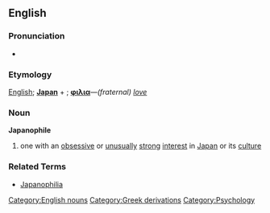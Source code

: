 ==English==
{{wikipedia}}
===Pronunciation===
*{{AHD|/jə-păn'ə-fīl'/ ''or'' /jə-păn'ō-fīl'/}}

===Etymology===
[[English]]; '''[[Japan]]''' + {{Gr.}}; '''[[φιλια]]'''&mdash;''(fraternal) [[love]]''

===Noun===
'''Japanophile'''

# one with an [[obsessive]] or [[unusual]]ly [[strong]] [[interest]] in [[Japan]] or its [[culture]]

===Related Terms===
* [[Japanophilia]]

[[Category:English nouns]]
[[Category:Greek derivations]]
[[Category:Psychology]]